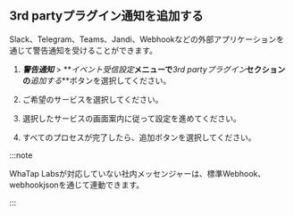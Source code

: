 ## 3rd partyプラグイン通知を追加する

Slack、Telegram、Teams、Jandi、Webhookなどの外部アプリケーションを通じて警告通知を受けることができます。

1.  **_警告通知_** > **_イベント受信設定_**メニューで**_3rd partyプラグイン_**セクションの**_追加する_**ボタンを選択してください。

2.  ご希望のサービスを選択してください。

    <ImgLang img='set-event-3rd-party-plugin.png' desc='3rd partyプラグイン追加' />

3.  選択したサービスの画面案内に従って設定を進めてください。

4.  すべてのプロセスが完了したら、追加ボタンを選択してください。

:::note

WhaTap Labsが対応していない社内メッセンジャーは、標準Webhook、webhookjsonを通じて連動できます。

:::
